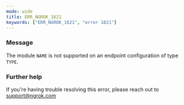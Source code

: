 ```yaml
---
mode: wide
title: ERR_NGROK_1621
keywords: ["ERR_NGROK_1621", "error 1621"]
---
```


### Message

The module `NAME` is not supported on an endpoint configuration of type `TYPE`.

### Further help

If you're having trouble resolving this error, please reach out to [support@ngrok.com](mailto:support@ngrok.com?subject=Help%20with%20ERR_NGROK_1621)
